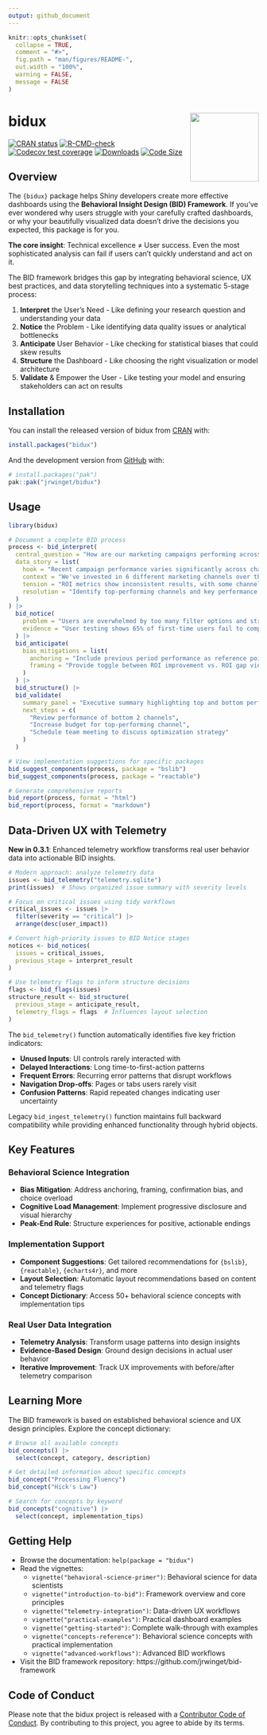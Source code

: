 ```yaml
---
output: github_document
---
```


<!-- README.md is generated from README.Rmd. Please edit that file -->

```r
knitr::opts_chunk$set(
  collapse = TRUE,
  comment = "#>",
  fig.path = "man/figures/README-",
  out.width = "100%",
  warning = FALSE,
  message = FALSE
)
```

# bidux  <a href="https://github.com/jrwinget/bid-framework"><img src="man/figures/logo.png" align="right" height="138" /></a>

<!-- badges: start -->
[![CRAN status](https://www.r-pkg.org/badges/version/bidux)](https://cran.r-project.org/package=bidux)
[![R-CMD-check](https://github.com/jrwinget/bidux/actions/workflows/R-CMD-check.yaml/badge.svg)](https://github.com/jrwinget/bidux/actions/workflows/R-CMD-check.yaml)
[![Codecov test coverage](https://codecov.io/gh/jrwinget/bidux/graph/badge.svg)](https://app.codecov.io/gh/jrwinget/bidux)
[![Downloads](https://cranlogs.r-pkg.org/badges/bidux)](https://cranlogs.r-pkg.org/badges/bidux)
[![Code Size](https://img.shields.io/github/languages/code-size/jrwinget/bidux)](https://github.com/jrwinget/bidux)
<!-- badges: end -->

## Overview

The `{bidux}` package helps Shiny developers create more effective dashboards using the **Behavioral Insight Design (BID) Framework**. If you've ever wondered why users struggle with your carefully crafted dashboards, or why your beautifully visualized data doesn't drive the decisions you expected, this package is for you.

**The core insight**: Technical excellence ≠ User success. Even the most sophisticated analysis can fail if users can't quickly understand and act on it.

The BID framework bridges this gap by integrating behavioral science, UX best practices, and data storytelling techniques into a systematic 5-stage process:

1. **Interpret** the User's Need - Like defining your research question and understanding your data
2. **Notice** the Problem - Like identifying data quality issues or analytical bottlenecks
3. **Anticipate** User Behavior - Like checking for statistical biases that could skew results
4. **Structure** the Dashboard - Like choosing the right visualization or model architecture
5. **Validate** & Empower the User - Like testing your model and ensuring stakeholders can act on results

## Installation

You can install the released version of bidux from [CRAN](https://CRAN.R-project.org) with:

```r
install.packages("bidux")
```

And the development version from [GitHub](https://github.com/) with:

```r
# install.packages("pak")
pak::pak("jrwinget/bidux")
```

## Usage

```r
library(bidux)

# Document a complete BID process
process <- bid_interpret(
  central_question = "How are our marketing campaigns performing across different channels?",
  data_story = list(
    hook = "Recent campaign performance varies significantly across channels",
    context = "We've invested in 6 different marketing channels over the past quarter",
    tension = "ROI metrics show inconsistent results, with some channels underperforming",
    resolution = "Identify top-performing channels and key performance drivers"
  )
) |>
  bid_notice(
    problem = "Users are overwhelmed by too many filter options and struggle to find relevant insights",
    evidence = "User testing shows 65% of first-time users fail to complete their intended task within 2 minutes"
  ) |>
  bid_anticipate(
    bias_mitigations = list(
      anchoring = "Include previous period performance as reference points",
      framing = "Provide toggle between ROI improvement vs. ROI gap views"
    )
  ) |>
  bid_structure() |>
  bid_validate(
    summary_panel = "Executive summary highlighting top and bottom performers, key trends, and recommended actions",
    next_steps = c(
      "Review performance of bottom 2 channels",
      "Increase budget for top-performing channel",
      "Schedule team meeting to discuss optimization strategy"
    )
  )

# View implementation suggestions for specific packages
bid_suggest_components(process, package = "bslib")
bid_suggest_components(process, package = "reactable")

# Generate comprehensive reports
bid_report(process, format = "html")
bid_report(process, format = "markdown")
```

## Data-Driven UX with Telemetry

**New in 0.3.1**: Enhanced telemetry workflow transforms real user behavior data into actionable BID insights.

```r
# Modern approach: analyze telemetry data
issues <- bid_telemetry("telemetry.sqlite")
print(issues)  # Shows organized issue summary with severity levels

# Focus on critical issues using tidy workflows
critical_issues <- issues |>
  filter(severity == "critical") |>
  arrange(desc(user_impact))

# Convert high-priority issues to BID Notice stages
notices <- bid_notices(
  issues = critical_issues,
  previous_stage = interpret_result
)

# Use telemetry flags to inform structure decisions
flags <- bid_flags(issues)
structure_result <- bid_structure(
  previous_stage = anticipate_result,
  telemetry_flags = flags  # Influences layout selection
)
```

The `bid_telemetry()` function automatically identifies five key friction indicators:

- **Unused Inputs**: UI controls rarely interacted with
- **Delayed Interactions**: Long time-to-first-action patterns
- **Frequent Errors**: Recurring error patterns that disrupt workflows
- **Navigation Drop-offs**: Pages or tabs users rarely visit
- **Confusion Patterns**: Rapid repeated changes indicating user uncertainty

Legacy `bid_ingest_telemetry()` function maintains full backward compatibility while providing enhanced functionality through hybrid objects.

## Key Features

### Behavioral Science Integration
- **Bias Mitigation**: Address anchoring, framing, confirmation bias, and choice overload
- **Cognitive Load Management**: Implement progressive disclosure and visual hierarchy
- **Peak-End Rule**: Structure experiences for positive, actionable endings

### Implementation Support
- **Component Suggestions**: Get tailored recommendations for `{bslib}`, `{reactable}`, `{echarts4r}`, and more
- **Layout Selection**: Automatic layout recommendations based on content and telemetry flags
- **Concept Dictionary**: Access 50+ behavioral science concepts with implementation tips

### Real User Data Integration
- **Telemetry Analysis**: Transform usage patterns into design insights
- **Evidence-Based Design**: Ground design decisions in actual user behavior
- **Iterative Improvement**: Track UX improvements with before/after telemetry comparison

## Learning More

The BID framework is based on established behavioral science and UX design principles. Explore the concept dictionary:

```r
# Browse all available concepts
bid_concepts() |>
  select(concept, category, description)

# Get detailed information about specific concepts
bid_concept("Processing Fluency")
bid_concept("Hick's Law")

# Search for concepts by keyword
bid_concepts("cognitive") |>
  select(concept, implementation_tips)
```

## Getting Help

- Browse the documentation: `help(package = "bidux")`
- Read the vignettes:
  - `vignette("behavioral-science-primer")`: Behavioral science for data scientists
  - `vignette("introduction-to-bid")`: Framework overview and core principles
  - `vignette("telemetry-integration")`: Data-driven UX workflows
  - `vignette("practical-examples")`: Practical dashboard examples
  - `vignette("getting-started")`: Complete walk-through with examples
  - `vignette("concepts-reference")`: Behavioral science concepts with practical implementation
  - `vignette("advanced-workflows")`: Advanced BID workflows
- Visit the BID framework repository: https://github.com/jrwinget/bid-framework

## Code of Conduct

Please note that the bidux project is released with a [Contributor Code of Conduct](https://contributor-covenant.org/version/2/1/CODE_OF_CONDUCT.html). By contributing to this project, you agree to abide by its terms.
